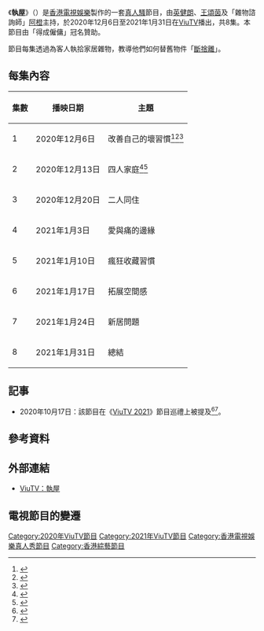 {{电视节目信息框
| 名称 = 執屋
| 英文名称 = Free Your Home
| 图片 = 檔案:Free Your Home ViuTV.jpg
| 尺寸 = 
| 格式 = [[真人騷|真人騷]]
| 主持 = [[英健朗|英健朗]]、[[王頌茵|王頌茵]]<br>[[譚詠橙|阿橙]]（雜物諮詢師）
| 国家 = {{HKG}}
| 语言 = [[粵語|粵語]]
| 製作年份 = 2020年
| 導演 = 鄺維峰
| 監製 = 鄺維峰
| 外景 = {{HKG}}
| 製作公司 = [[香港電視娛樂|香港電視娛樂]]
| 电视网 = [[ViuTV|ViuTV]]
| 图像制式 = [[高清电视|高清电视]] [[1080i|1080i]]
| 播出国家 = {{HKG}}
| 每集长度 = 30分鐘（含廣告）
| 集数 = 8
| 开始 = {{start date|2020|12|06}}
| 结束 = {{start date|2021|1|31}}
| 播出时间 = 逢星期日 20:00-20:30
| 續作 = [[GO！執！事務所|GO！執！事務所]]
| website = https://viu.tv/encore/free-your-home
}}
《'''執屋'''》（{{lang-en|Free Your Home}}）是[[香港電視娛樂|香港電視娛樂]]製作的一套[[真人騷|真人騷]]節目，由[[英健朗|英健朗]]、[[王頌茵|王頌茵]]及「雜物諮詢師」[[譚詠橙|阿橙]]主持，於2020年12月6日至2021年1月31日在[[ViuTV|ViuTV]]播出，共8集。本節目由「得成僱傭」冠名贊助。

節目每集透過為客人執拾家居雜物，教導他們如何替舊物件「[[斷捨離|斷捨離]]」。

== 每集內容 ==
{| class="wikitable"
! 集數 !! 播映日期 !! 主題
|-
| 1 || 2020年12月6日 || 改善自己的壞習慣<ref>{{Cite web|title=《執屋》︳義務執屋斷捨離後煥然一新 小占廚房驚見恐怖史前物品？|url=https://skypost.ulifestyle.com.hk/article/2822153/|accessdate=2020-12-07|author=衛紫敏|date=2020-12-07|format=|publisher=晴報|language=zh-HK|9=|archive-date=2021-01-28|archive-url=https://web.archive.org/web/20210128232748/https://skypost.ulifestyle.com.hk/article/2822153/|dead-url=no}}</ref><ref>{{Cite web|title=【斷捨離】港女懶執屋家中污糟過公廁　全屋污跡廚房藏1978年利賓納|url=https://topick.hket.com/article/2823092/|accessdate=2020-12-08|author=羅嘉欣|date=2020-12-08|format=|publisher=hket|language=zh-HK|9=|archive-date=2021-01-28|archive-url=https://web.archive.org/web/20210128185324/https://topick.hket.com/article/2823092/|dead-url=no}}</ref><ref>{{Cite web|title=【執屋】拖延症港女懶執屋浴室污糟過公廁 大廳冇位坐梳化90度棟直 廚房仲收埋78年利賓納|url=https://hk.ulifestyle.com.hk/topic/detail/213250/|accessdate=2020-12-09|author=Cassandra Yim|date=2020-12-09|format=|publisher=ULifestyle|language=zh-HK}}</ref>
|-
| 2 || 2020年12月13日 || 四人家庭<ref>{{Cite web|title=《執屋》︳新抱和老爺竟共用一條毛巾抹身？滿地藥物口罩 衛生問題嚇死人|url=https://skypost.ulifestyle.com.hk/article/2827926/|accessdate=2020-12-14|author=衛紫敏|date=2020-12-14|format=|publisher=晴報|language=zh-HK|archive-date=2020-12-21|archive-url=https://web.archive.org/web/20201221214653/https://skypost.ulifestyle.com.hk/article/2827926/|dead-url=no}}</ref><ref>{{Cite web|title=【執屋】一家四口共用一條毛巾抹身 堆積如山雜物屋曝光|url=https://www.sundaykiss.com/熱話/執屋-斷捨離-sk01-476096/|accessdate=2020-12-15|author=Kiss-熱話|date=2020-12-15|format=|publisher=Sunday Kiss|language=zh-HK|archive-date=2021-05-24|archive-url=https://web.archive.org/web/20210524191605/https://www.sundaykiss.com/%E7%86%B1%E8%A9%B1/%E5%9F%B7%E5%B1%8B-%E6%96%B7%E6%8D%A8%E9%9B%A2-sk01-476096/|dead-url=no}}</ref>
|-
| 3 || 2020年12月20日 || 二人同住
|-
| 4 || 2021年1月3日 || 愛與痛的邊緣
|-
| 5 || 2021年1月10日 || 瘋狂收藏習慣
|-
| 6 || 2021年1月17日 || 拓展空間感
|-
| 7 || 2021年1月24日 || 新居問題
|-
| 8 || 2021年1月31日 || 總結
|}

== 記事 ==
* 2020年10月17日：該節目在《[[ViuTV_2021|ViuTV 2021]]》節目巡禮上被提及<ref>{{Cite web|title=ViuTV新節目巡禮 姜濤陳卓賢各擔正兩劇 《二月廿九》延續篇劉俊謙情侶檔演出|url=https://ol.mingpao.com/ldy/showbiz/news/20201019/1603045601342/viutv新節目巡禮-姜濤陳卓賢各擔正兩劇-《二月廿九》延續篇劉俊謙情侶檔演出|accessdate=2020-12-13|author=娛樂組|date=2020-10-19|format=|publisher=明報OL|language=zh-HK|archive-date=2020-10-21|archive-url=https://web.archive.org/web/20201021190647/https://ol.mingpao.com/ldy/showbiz/news/20201019/1603045601342/viutv%E6%96%B0%E7%AF%80%E7%9B%AE%E5%B7%A1%E7%A6%AE-%E5%A7%9C%E6%BF%A4%E9%99%B3%E5%8D%93%E8%B3%A2%E5%90%84%E6%93%94%E6%AD%A3%E5%85%A9%E5%8A%87-%E3%80%8A%E4%BA%8C%E6%9C%88%E5%BB%BF%E4%B9%9D%E3%80%8B%E5%BB%B6%E7%BA%8C%E7%AF%87%E5%8A%89%E4%BF%8A%E8%AC%99%E6%83%85%E4%BE%B6%E6%AA%94%E6%BC%94%E5%87%BA|dead-url=no}}</ref><ref>{{Cite web|title=ViuTV樂壇全新頒獎典禮將誕生 全民投票創新時代|url=https://ol.mingpao.com/ldy/showbiz/latest/20201019/1603102124771/viutv樂壇全新頒獎典禮將誕生-全民投票創新時代|accessdate=2020-12-13|author=即時娛樂|date=2020-10-19|format=|publisher=明報OL|language=zh-HK}}</ref>。

== 參考資料 ==
{{reflist}}

== 外部連結 ==
*[https://viu.tv/encore/free-your-home ViuTV：執屋]

== 電視節目的變遷 ==
{{電視節目的變遷
| 電視台 = {{HKG}} [[ViuTV|ViuTV]]
| 播放檔次 = 星期日 20:00 - 20:30<br>2020年12月13日、20日、2021年1月3日、10日及17日 20:05 - 20:30<br>2020年12月27日 暫停播映
| 上一節目 = [[香港工業總會|香港工業傳奇之工不可沒]]<br>（2020年11月29日）
| 節目名稱 = 執屋<br>（2020年12月6日 - 2021年1月31日）
| 下一節目 = [[異國風情畫|異國風情畫]]<br>（2021年2月7日 - 2021年5月9日）
}}
{{2020年ViuTV實況娛樂}}
{{2021年ViuTV實況娛樂}}
[[Category:2020年ViuTV節目|Category:2020年ViuTV節目]]
[[Category:2021年ViuTV節目|Category:2021年ViuTV節目]]
[[Category:香港電視娛樂真人秀節目|Category:香港電視娛樂真人秀節目]]
[[Category:香港綜藝節目|Category:香港綜藝節目]]